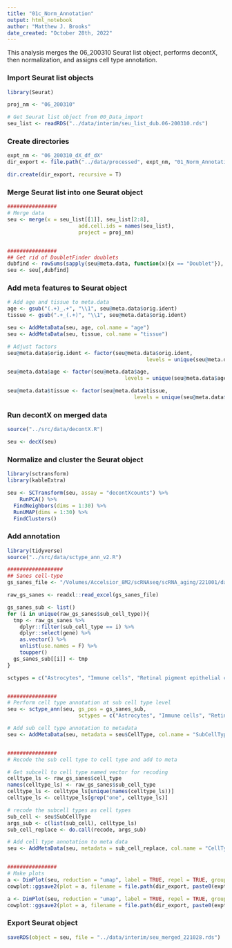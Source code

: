 ```yaml
---
title: "01c_Norm_Annotation"
output: html_notebook
author: "Matthew J. Brooks"
date_created: "October 28th, 2022"
---
```



This analysis merges the 06_200310 Seurat list object, performs decontX, then normalization, and assigns cell type annotation.

### Import Seurat list objects 
```r
library(Seurat)

proj_nm <- "06_200310"

# Get Seurat list object from 00_Data_import
seu_list <- readRDS("../data/interim/seu_list_dub.06-200310.rds")

```

### Create directories
```r

expt_nm <- "06_200310_dX_df_dX"
dir_export <- file.path("../data/processed", expt_nm, "01_Norm_Annotation")

dir.create(dir_export, recursive = T)

```

### Merge Seurat list into one Seurat object
```r

################
# Merge data
seu <- merge(x = seu_list[[1]], seu_list[2:8], 
                       add.cell.ids = names(seu_list), 
                       project = proj_nm)


################
## Get rid of DoubletFinder doublets
dubfind <- rowSums(sapply(seu@meta.data, function(x){x == "Doublet"}), na.rm = T) == 0
seu <- seu[,dubfind]

```


### Add meta features to Seurat object
```r

# Add age and tissue to meta.data
age <- gsub("(.+)_.+", "\\1", seu@meta.data$orig.ident)
tissue <- gsub(".+_(.+)", "\\1", seu@meta.data$orig.ident)

seu <- AddMetaData(seu, age, col.name = "age")
seu <- AddMetaData(seu, tissue, col.name = "tissue")

# Adjust factors
seu@meta.data$orig.ident <- factor(seu@meta.data$orig.ident, 
                                             levels = unique(seu@meta.data$orig.ident))

seu@meta.data$age <- factor(seu@meta.data$age, 
                                      levels = unique(seu@meta.data$age))

seu@meta.data$tissue <- factor(seu@meta.data$tissue, 
                                         levels = unique(seu@meta.data$tissue))

```


### Run decontX on merged data
```r
source("../src/data/decontX.R")

seu <- decX(seu)

```

### Normalize and cluster the Seurat object
```r

library(sctransform)
library(kableExtra)

seu <- SCTransform(seu, assay = "decontXcounts") %>% 
    RunPCA() %>%
  FindNeighbors(dims = 1:30) %>% 
  RunUMAP(dims = 1:30) %>% 
  FindClusters()

```



### Add annotation
```r
library(tidyverse)
source("../src/data/sctype_ann_v2.R")

##################
## Sanes cell-type
gs_sanes_file <- "/Volumes/Accelsior_8M2/scRNAseq/scRNA_aging/221001/data/external/Cell_type_MB.xlsx"

raw_gs_sanes <- readxl::read_excel(gs_sanes_file)

gs_sanes_sub <- list()
for (i in unique(raw_gs_sanes$sub_cell_type)){
  tmp <- raw_gs_sanes %>% 
    dplyr::filter(sub_cell_type == i) %>% 
    dplyr::select(gene) %>% 
    as.vector() %>% 
    unlist(use.names = F) %>% 
    toupper()
  gs_sanes_sub[[i]] <- tmp
}

sctypes = c("Astrocytes", "Immune cells", "Retinal pigment epithelial cells")


################
# Perform cell type annotation at sub cell type level
seu <- sctype_ann(seu, gs_pos = gs_sanes_sub, 
                       sctypes = c("Astrocytes", "Immune cells", "Retinal pigment epithelial cells"))

# Add sub cell type annotation to metadata
seu <- AddMetaData(seu, metadata = seu$CellType, col.name = "SubCellType")


################
# Recode the sub cell type to cell type and add to meta

# Get subcell to cell type named vector for recoding
celltype_ls <- raw_gs_sanes$cell_type
names(celltype_ls) <- raw_gs_sanes$sub_cell_type
celltype_ls <- celltype_ls[unique(names(celltype_ls))]
celltype_ls <- celltype_ls[grep("one", celltype_ls)]

# recode the subcell types as cell types
sub_cell <- seu$SubCellType
args_sub <- c(list(sub_cell), celltype_ls)
sub_cell_replace <- do.call(recode, args_sub)

# Add cell type annotation to meta data
seu <- AddMetaData(seu, metadata = sub_cell_replace, col.name = "CellType")


################
# Make plots
a <- DimPlot(seu, reduction = "umap", label = TRUE, repel = TRUE, group.by = 'SubCellType')
cowplot::ggsave2(plot = a, filename = file.path(dir_export, paste0(expt_nm, "_Dim_SubCellTypeAnn_merged.png")), width = 16, height = 12)

a <- DimPlot(seu, reduction = "umap", label = TRUE, repel = TRUE, group.by = 'CellType')
cowplot::ggsave2(plot = a, filename = file.path(dir_export, paste0(expt_nm, "_Dim_CellTypeAnn_merged.png")), width = 16, height = 12)

```


### Export Seurat object
```r

saveRDS(object = seu, file = "../data/interim/seu_merged_221028.rds")

```
